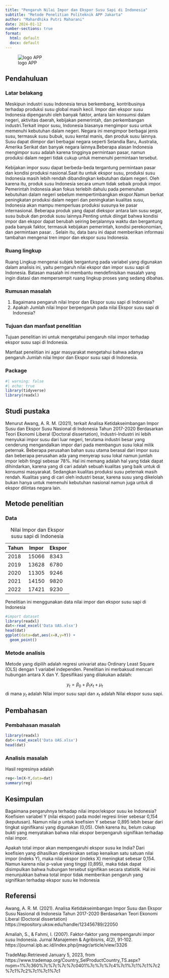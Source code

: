 ---
title: "Pengaruh Nilai Impor dan Ekspor Susu Sapi di Indonesia"
subtitle: "Metode Penelitian Politeknik APP Jakarta"
author: "Mahardhika Putri Maharani"
date: 2024-01-12
number-sections: true
format:
  html: default
  docx: default
---
![logo APP](poltekapp.jpg)

## Pendahuluan

### Latar belakang

Meskipun industri susu Indonesia terus berkembang, kontribusinya terhadap produksi susu global masih kecil. Impor dan ekspor susu Indonesia dipengaruhi oleh banyak faktor, antara lain konsumsi dalam negeri, aktivitas daerah, kebijakan pemerintah, dan perkembangan industri.Terkait impor susu, Indonesia biasanya mengimpor susu untuk memenuhi kebutuhan dalam negeri. Negara ini mengimpor berbagai jenis susu, termasuk susu bubuk, susu kental manis, dan produk susu lainnya. Susu dapat diimpor dari berbagai negara seperti Selandia Baru, Australia, Amerika Serikat dan banyak negara lainnya.Beberapa alasan Indonesia mengimpor susu adalah karena tingginya permintaan pasar, namun produksi dalam negeri tidak cukup untuk memenuhi permintaan tersebut. 

Kebijakan impor susu dapat berbeda-beda tergantung permintaan pasar dan kondisi produksi nasional.Saat itu untuk ekspor susu, produksi susu Indonesia masih lebih rendah dibandingkan kebutuhan dalam negeri. Oleh karena itu, produk susu Indonesia secara umum tidak sebaik produk impor. Pemerintah Indonesia akan fokus terlebih dahulu pada pemenuhan kebutuhan dalam negeri sebelum mempertimbangkan ekspor.Namun berkat peningkatan produksi dalam negeri dan peningkatan kualitas susu, Indonesia akan mampu memperluas produksi susunya ke pasar internasional. Beberapa produk yang dapat diekspor antara lain susu segar, susu bubuk dan produk susu lainnya.Penting untuk diingat bahwa kondisi impor dan ekspor dapat berubah seiring berjalannya waktu dan bergantung pada banyak faktor, termasuk kebijakan pemerintah, kondisi perekonomian, dan permintaan pasar. . Selain itu, data baru ini dapat memberikan informasi tambahan mengenai tren impor dan ekspor susu Indonesia.

### Ruang lingkup

Ruang Lingkup mengenai subjek bergantung pada variabel yang digunakan dalam analisis ini, yaitu perngaruh nilai ekspor dan impor susu sapi di Indonesia. Batasan masalah ini membantu mendefinisikan masalah yang ingin diatasi dan mempersempit ruang lingkup proses yang sedang dibahas.

### Rumusan masalah

1. Bagaimana pengaruh nilai Impor dan Ekspor susu sapi di Indonesia?
2. Apakah Jumlah nilai Impor berpengaruh pada nilai Ekspor susu sapi di Indonesia?

### Tujuan dan manfaat penelitian

Tujuan penelitian ini untuk mengetahui pengaruh nilai impor terhadap ekspor susu sapi di Indonesia.

Manfaat penelitian ini agar masyarakat mengetahui bahwa adanya pengaruh Jumlah nilai Impor dan Ekspor susu sapi di Indonesia.

### Package

```{r}
#| warning: false
#| echo: true
library(tidyverse)
library(readxl)
```

## Studi pustaka

Menurut Awang, A. R. M. (2021), terkait Analisa Ketidakseimbangan Impor Susu dan Ekspor Susu Nasional di Indonesia Tahun 2017-2020 Berdasarkan Teori Ekonomi Liberal (Doctoral dissertation),  Industri-Industri ini lebih 
menyukai impor susu dari luar negeri, terutama industri besar yang cenderung mengandalkan 
impor dari pada membangun susu lokal milik peternak. Beberapa perusahan bahan susu utama 
berasal dari impor susu dan beberapa perusahan ada yang menyerap susu lokal namun jumlah 
impor lebih tinggi sebesar 78%. Hal ini memang adalah hal yang tidak dapat dihindarkan, karena 
yang di cari adalah sebuah kualitas yang baik untuk di konsumsi masyarakat. Sedangkan kualitas 
produksi susu peternak masih rendah. Kualitas yang di cari oleh industri besar, karena susu yang 
dikelolah bukan hanya untuk memenuhi kebutuhan nasional namun juga untuk di ekspor dilintas 
negara lain.

## Metode penelitian

### Data

: Nilai Impor dan Ekspor susu sapi di Indonesia

| Tahun | Impor | Ekspor |
|-------|-------|--------|
| 2018  | 15066 |  8343  |
| 2019  | 13628 |  6780  |    
| 2020  | 11305 |  9246  |    
| 2021  | 14150 |  9820  |
| 2022  | 17421 |  9230  |

Penelitian ini menggunakan data nilai impor dan ekspor susu sapi di Indonesia

```{r}
#import dataset
library(readxl)
dat<-read_excel('Data UAS.xlsx')
head(dat)
ggplot(data=dat,aes(x=X,y=Y)) +
  geom_point()
```
### Metode analisis

Metode yang dipilih adalah regresi univariat atau Ordinary Least Square (OLS) dengan 1 variabel independen. Penelitian ini merbaksud mencari hubungan antara X dan Y. Spesifikasi yang dilakukan adalah:

$$
y_{t}=\beta_0 + \beta_1 x_t+\mu_t
$$ di mana $y_t$ adalah Nilai impor susu sapi dan $x_t$ adalah Nilai ekspor susu sapi.

## Pembahasan

### Pembahasan masalah

```{r}
library(readxl)
dat<-read_excel('Data UAS.xlsx')
head(dat)
```

### Analisis masalah

Hasil regresinya adalah

```{r}
reg<-lm(X~Y,data=dat)
summary(reg)
```
## Kesimpulan

Bagaimana pengaruhnya terhadap nilai impor/ekspor susu ke Indonesia?
Koefisien variabel Y (nilai ekspor) pada model regresi linier sebesar 0,154 (keputusan). Namun nilai p untuk koefisien Y sebesar 0,895 lebih besar dari tingkat signifikansi yang digunakan (0,05). Oleh karena itu, belum cukup bukti yang menyatakan bahwa nilai ekspor berpengaruh signifikan terhadap nilai impor.

Apakah total impor akan mempengaruhi ekspor susu ke India?
Dari koefisien yang dihasilkan diperkirakan setiap kenaikan satu satuan nilai impor (indeks Y), maka nilai ekspor (indeks X) meningkat sebesar 0,154. Namun karena nilai p-value yang tinggi (0,895), maka tidak dapat disimpulkan bahwa hubungan tersebut signifikan secara statistik. Hal ini menunjukkan bahwa total impor tidak memberikan pengaruh yang signifikan terhadap ekspor susu ke Indonesia

## Referensi

Awang, A. R. M. (2021). Analisa Ketidakseimbangan Impor Susu dan Ekspor Susu Nasional di Indonesia Tahun 2017-2020 Berdasarkan Teori Ekonomi Liberal (Doctoral dissertation) https://repository.uksw.edu/handle/123456789/22050

Amaliah, S., & Fahmi, I. (2007). Faktor-faktor yang mempengaruhi impor susu Indonesia. Jurnal Manajemen & Agribisnis, 4(2), 91-102.
https://journal.ipb.ac.id/index.php/jmagr/article/view/3326

TradeMap.Retrieved January 5, 2023, from https://www.trademap.org/Country_SelProductCountry_TS.aspx?nvpm=1%7c360%7c%7c%7c%7c0401%7c%7c%7c4%7c1%7c1%7c1%7c2%7c1%7c2%7c1%7c1%7c1
